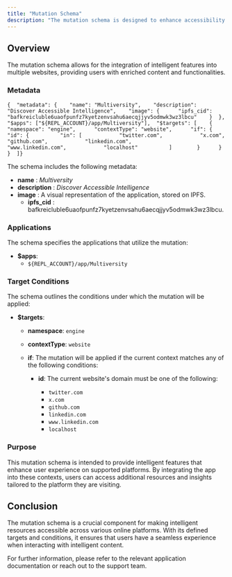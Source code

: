 ```yaml
---
title: "Mutation Schema"
description: "The mutation schema is designed to enhance accessibility to intelligence across various platforms. This document provides an overview of the schema configuration, including its metadata, target applications, and contextual conditions."
---
```


## Overview[​](#overview "Direct link to Overview")

The mutation schema allows for the integration of intelligent features into multiple websites, providing users with enriched content and functionalities.

### Metadata[​](#metadata "Direct link to Metadata")

```
{  "metadata": {    "name": "Multiversity",    "description": "Discover Accessible Intelligence",    "image": {      "ipfs_cid": "bafkreicluble6uaofpunfz7kyetzenvsahu6aecqjjyv5odmwk3wz3lbcu"    }  },  "$apps": ["${REPL_ACCOUNT}/app/Multiversity"],  "$targets": [    {      "namespace": "engine",      "contextType": "website",      "if": {        "id": {          "in": [            "twitter.com",            "x.com",            "github.com",            "linkedin.com",            "www.linkedin.com",            "localhost"          ]        }      }    }  ]}
```

The schema includes the following metadata:

* **name** : *Multiversity*
* **description** : *Discover Accessible Intelligence*
* **image** : A visual representation of the application, stored on IPFS.
  * **ipfs\_cid** : bafkreicluble6uaofpunfz7kyetzenvsahu6aecqjjyv5odmwk3wz3lbcu.

### Applications[​](#applications "Direct link to Applications")

The schema specifies the applications that utilize the mutation:

* **$apps**:
  * `${REPL_ACCOUNT}/app/Multiversity`

### Target Conditions[​](#target-conditions "Direct link to Target Conditions")

The schema outlines the conditions under which the mutation will be applied:

* **$targets**:

  * **namespace**: `engine`

  * **contextType**: `website`

  * **if**: The mutation will be applied if the current context matches any of the following conditions:

    * **id**: The current website's domain must be one of the following:

      * `twitter.com`
      * `x.com`
      * `github.com`
      * `linkedin.com`
      * `www.linkedin.com`
      * `localhost`

### Purpose[​](#purpose "Direct link to Purpose")

This mutation schema is intended to provide intelligent features that enhance user experience on supported platforms. By integrating the app into these contexts, users can access additional resources and insights tailored to the platform they are visiting.

## Conclusion[​](#conclusion "Direct link to Conclusion")

The mutation schema is a crucial component for making intelligent resources accessible across various online platforms. With its defined targets and conditions, it ensures that users have a seamless experience when interacting with intelligent content.

For further information, please refer to the relevant application documentation or reach out to the support team.

